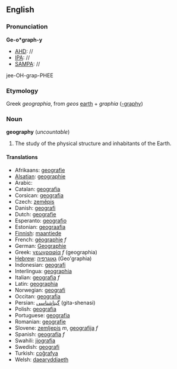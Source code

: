 ==English==
===Pronunciation===
'''Ge-o*graph-y'''
*[[AHD]]: //
*[[IPA]]: //
*[[SAMPA]]: //
jee-OH-grap-PHEE
===Etymology===

Greek ''geographia'', from ''geos'' [[earth]] + ''graphia'' ([[-graphy]])

===Noun===
'''geography''' (''uncountable'')

<!-- #The graphing or measuring of earth studies, and land. is this an old meaning, or just the literal one?-->
#The study of the physical structure and inhabitants of the Earth.

====Translations====
*Afrikaans: [[geografie]]
*[[Alsatian]]: [[geographie]]
*Arabic: [[]]
*Catalan: [[geografia]]
*Corsican: [[geografia]]
*Czech: [[zeměpis]]
*Danish: [[geografi]]
*Dutch: [[geografie]]
*Esperanto: [[geografio]]
*Estonian: [[geograafia]]
*[[Finnish]]: [[maantiede]]
*French: [[géographie]] ''f''
*German: [[Geographie]]
*Greek: [[γεωγραφία]] ''f'' (geographia)
*[[Hebrew]]: [[גאוגרפיה]] (Geo'graphia)
*Indonesian: [[geografi]]
*Interlingua: [[geographia]]
*Italian: [[geografia]] ''f''
*Latin: [[geographia]]
*Norwegian: [[geografi]]
*Occitan: [[geografia]]
*Persian: [[گیتاشناسی]] (gita-shenasi)
*Polish: [[geografia]]
*Portuguese: [[geografia]]
*Romanian: [[geografie]]
*Slovene: [[zemljepis]] ''m'', [[geografija]] ''f''
*Spanish: [[geografía]] ''f''
*Swahili: [[jiografia]]
*Swedish: [[geografi]]
*Turkish: [[coğrafya]]
*Welsh: [[daearyddiaeth]]